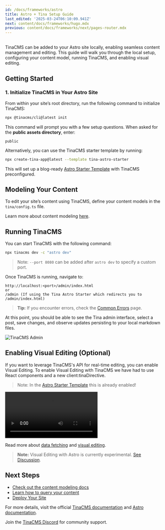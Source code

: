 ```yaml
---
id: /docs/frameworks/astro
title: Astro + Tina Setup Guide
last_edited: '2025-03-24T06:10:09.941Z'
next: content/docs/frameworks/hugo.mdx
previous: content/docs/frameworks/next/pages-router.mdx
---
```


\
TinaCMS can be added to your Astro site locally, enabling seamless content management and editing. This guide will walk you through the local setup, configuring your content model, running TinaCMS, and enabling visual editing.

## Getting Started

### 1. Initialize TinaCMS in Your Astro Site

From within your site’s root directory, run the following command to initialize TinaCMS:

```bash
npx @tinacms/cli@latest init
```

This command will prompt you with a few setup questions. When asked for the **public assets directory**, enter:

```
public
```

Alternatively, you can use the TinaCMS starter template by running:

```bash
npx create-tina-app@latest --template tina-astro-starter
```

This will set up a blog-ready [Astro Starter Template](https://github.com/tinacms/tina-astro-starter) with TinaCMS preconfigured.

## Modeling Your Content

To edit your site’s content using TinaCMS, define your content models in the `tina/config.ts` file.

Learn more about content modeling [here](/docs/schema/).

## Running TinaCMS

You can start TinaCMS with the following command:

```bash
npx tinacms dev -c "astro dev"
```

> Note: `--port 8080` can be added after `astro dev` to specify a custom port.

Once TinaCMS is running, navigate to:

```
http://localhost:<port>/admin/index.html
or
/admin (If using the Tina Astro Starter which redirects you to /admin/index.html)
```

> **Tip:** If you encounter errors, check the [Common Errors](/docs/forestry/common-errors) page.

At this point, you should be able to see the Tina admin interface, select a post, save changes, and observe updates persisting to your local markdown files.

![TinaCMS Admin](/img/hugo-tina-admin-screenshot.png)

## Enabling Visual Editing (Optional)

If you want to leverage TinaCMS's API for real-time editing, you can enable Visual Editing. To enable Visual Editing with TinaCMS we have had to use React components and a new client\:tinaDirective.

> Note: In the [Astro Starter Template](https://github.com/tinacms/tina-astro-starter) this is already enabled!

![Visual Editing](/gif/blocks.webm)

Read more about [data fetching](/docs/features/data-fetching/) and [visual editing](/docs/contextual-editing/overview/).

> **Note:** Visual Editing with Astro is currently experimental. [See Discussion](https://github.com/tinacms/tinacms/discussions/3399).

## Next Steps

* [Check out the content modeling docs](/docs/schema/)
* [Learn how to query your content](/docs/features/data-fetching/)
* [Deploy Your Site](/docs/tina-cloud)

For more details, visit the official [TinaCMS documentation](https://tina.io/docs/) and [Astro documentation](https://astro.build/docs/).

Join the [TinaCMS Discord](https://discord.gg/suurtdwX) for community support.
